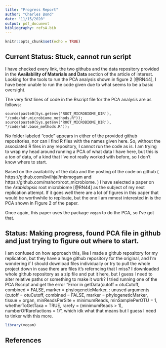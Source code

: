 ```yaml
---
title: "Progress Report"
author: "Charles Bond"
date: "11/15/2020"
output: pdf_document
bibliography: refsA.bib
---
```


```r
knitr::opts_chunk$set(echo = TRUE)
```

## Current Status: Stuck, cannot run script

I have checked every link, the two githubs and the data repository provided in the **Availability of Materials and Data** section of the article of interest. Looking for the tools to run the PCA analysis shown in figure 2 [@RN44], I have been unable to run the code given due to what seems to be a basic oversight. 

The very first lines of code in the Rscript file for the PCA analysis are as follows:

`source(paste0(Sys.getenv('ROOT_MICROBIOME_DIR'), "/code/hdr.microbiome_methods.R"));
source(paste0(Sys.getenv('ROOT_MICROBIOME_DIR'), "/code/hdr.base_methods.R"));`

No folder labeled "code" appears in either of the provided github repositories, nor can I find R files with the names given here. So, without the associated R files in any repository, I cannot run the code as is. I am trying to wrap my head around running a PCA of what data I have here, but this is a ton of data, of a kind that I've not really worked with before, so I don't know where to start.  


Based on the availability of the data and the posting of the code on github ( https://github.com/bvilhjal/mixmogam and https://github.com/mahort/root_microbiome.
 ) I have selected a paper on the *Arabidopsis* root microbiome [@RN44] as the subject of my next replication attempt. If it goes well there are a lot of figures in this paper that would be worthwhile to replicate, but the one I am mmost interested in is the PCA shown in Figure 2 of the paper. 

Once again, this paper uses the package `vegan` to do the PCA, so I've got that.

## Status: Making progress, found PCA file in github and just trying to figure out where to start.
I am confused on how approach this, like I made a github repository for my replication, but they have a huge github repository for the original, and I'm wondering if I should download files individually or try to pull the whole project down in case there are files it's referncing that I miss?
I downloaded whole github repository as a zip file and put it here, but I guess I need to alter relative paths or something to make it work? I tried running one of the PCA Rscript and get the error
"Error in getData(cutoff = otuCutoff, combined = FALSE, marker = phylogeneticMarker,  : 
  unused arguments (cutoff = otuCutoff, combined = FALSE, marker = phylogeneticMarker, tissue = organ, minReadsPerSite = minimumReads, minSamplePerOTU = 1, whetherToGetTaxa = TRUE, rarefy = (minimumReads > 1), numberOfRarefactions = 1)", 
  which idk what that means but I guess I need to tinker with this more. 

```r
library(vegan)
```

## References

